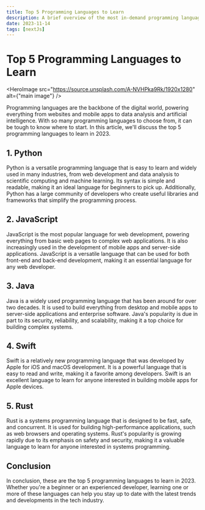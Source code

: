 ```yaml
---
title: Top 5 Programming Languages to Learn
description: A brief overview of the most in-demand programming languages you should consider learning in 2023 to stay ahead of the curve in the tech industry.
date: 2023-11-14
tags: [nextJs]
---
```


# Top 5 Programming Languages to Learn
<HeroImage src="https://source.unsplash.com/A-NVHPka9Rk/1920x1280" alt={"main image"} />

Programming languages are the backbone of the digital world, powering everything from websites and mobile apps to data analysis and artificial intelligence. With so many programming languages to choose from, it can be tough to know where to start. In this article, we'll discuss the top 5 programming languages to learn in 2023.

## 1. Python
Python is a versatile programming language that is easy to learn and widely used in many industries, from web development and data analysis to scientific computing and machine learning. Its syntax is simple and readable, making it an ideal language for beginners to pick up. Additionally, Python has a large community of developers who create useful libraries and frameworks that simplify the programming process.

## 2. JavaScript
JavaScript is the most popular language for web development, powering everything from basic web pages to complex web applications. It is also increasingly used in the development of mobile apps and server-side applications. JavaScript is a versatile language that can be used for both front-end and back-end development, making it an essential language for any web developer.

## 3. Java
Java is a widely used programming language that has been around for over two decades. It is used to build everything from desktop and mobile apps to server-side applications and enterprise software. Java's popularity is due in part to its security, reliability, and scalability, making it a top choice for building complex systems.

## 4. Swift
Swift is a relatively new programming language that was developed by Apple for iOS and macOS development. It is a powerful language that is easy to read and write, making it a favorite among developers. Swift is an excellent language to learn for anyone interested in building mobile apps for Apple devices.

## 5. Rust
Rust is a systems programming language that is designed to be fast, safe, and concurrent. It is used for building high-performance applications, such as web browsers and operating systems. Rust's popularity is growing rapidly due to its emphasis on safety and security, making it a valuable language to learn for anyone interested in systems programming.

## Conclusion
In conclusion, these are the top 5 programming languages to learn in 2023. Whether you're a beginner or an experienced developer, learning one or more of these languages can help you stay up to date with the latest trends and developments in the tech industry.
